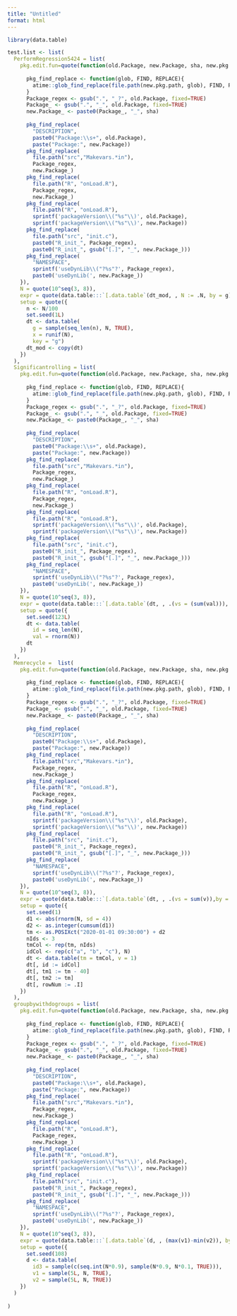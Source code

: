 ```yaml
---
title: "Untitled"
format: html
---
```



```r
library(data.table)

test.list <- list(
  PerformRegression5424 = list(
    pkg.edit.fun=quote(function(old.Package, new.Package, sha, new.pkg.path){
      
      pkg_find_replace <- function(glob, FIND, REPLACE){
        atime::glob_find_replace(file.path(new.pkg.path, glob), FIND, REPLACE)
      }
      Package_regex <- gsub(".", "_?", old.Package, fixed=TRUE)
      Package_ <- gsub(".", "_", old.Package, fixed=TRUE)
      new.Package_ <- paste0(Package_, "_", sha)
      
      pkg_find_replace(
        "DESCRIPTION",
        paste0("Package:\\s+", old.Package),
        paste("Package:", new.Package))
      pkg_find_replace(
        file.path("src","Makevars.*in"),
        Package_regex,
        new.Package_)
      pkg_find_replace(
        file.path("R", "onLoad.R"),
        Package_regex,
        new.Package_)
      pkg_find_replace(
        file.path("R", "onLoad.R"),
        sprintf('packageVersion\\("%s"\\)', old.Package),
        sprintf('packageVersion\\("%s"\\)', new.Package))
      pkg_find_replace(
        file.path("src", "init.c"),
        paste0("R_init_", Package_regex),
        paste0("R_init_", gsub("[.]", "_", new.Package_)))
      pkg_find_replace(
        "NAMESPACE",
        sprintf('useDynLib\\("?%s"?', Package_regex),
        paste0('useDynLib(', new.Package_))
    }),
    N = quote(10^seq(3, 8)),
    expr = quote(data.table:::`[.data.table`(dt_mod, , N := .N, by = g)),
    setup = quote({
      n <- N/100
      set.seed(1L)
      dt <- data.table(
        g = sample(seq_len(n), N, TRUE),
        x = runif(N),
        key = "g")
      dt_mod <- copy(dt)
    })
  ),
  Significantrolling = list(
    pkg.edit.fun=quote(function(old.Package, new.Package, sha, new.pkg.path){
      
      pkg_find_replace <- function(glob, FIND, REPLACE){
        atime::glob_find_replace(file.path(new.pkg.path, glob), FIND, REPLACE)
      }
      Package_regex <- gsub(".", "_?", old.Package, fixed=TRUE)
      Package_ <- gsub(".", "_", old.Package, fixed=TRUE)
      new.Package_ <- paste0(Package_, "_", sha)
      
      pkg_find_replace(
        "DESCRIPTION",
        paste0("Package:\\s+", old.Package),
        paste("Package:", new.Package))
      pkg_find_replace(
        file.path("src","Makevars.*in"),
        Package_regex,
        new.Package_)
      pkg_find_replace(
        file.path("R", "onLoad.R"),
        Package_regex,
        new.Package_)
      pkg_find_replace(
        file.path("R", "onLoad.R"),
        sprintf('packageVersion\\("%s"\\)', old.Package),
        sprintf('packageVersion\\("%s"\\)', new.Package))
      pkg_find_replace(
        file.path("src", "init.c"),
        paste0("R_init_", Package_regex),
        paste0("R_init_", gsub("[.]", "_", new.Package_)))
      pkg_find_replace(
        "NAMESPACE",
        sprintf('useDynLib\\("?%s"?', Package_regex),
        paste0('useDynLib(', new.Package_))
    }),
    N = quote(10^seq(3, 8)),
    expr = quote(data.table:::`[.data.table`(dt, , .(vs = (sum(val))), by = .(id))),
    setup = quote({
      set.seed(123L)
      dt <- data.table(
        id = seq_len(N),
        val = rnorm(N))
      dt
    })
  ),
  Memrecycle =  list(
    pkg.edit.fun=quote(function(old.Package, new.Package, sha, new.pkg.path){
      
      pkg_find_replace <- function(glob, FIND, REPLACE){
        atime::glob_find_replace(file.path(new.pkg.path, glob), FIND, REPLACE)
      }
      Package_regex <- gsub(".", "_?", old.Package, fixed=TRUE)
      Package_ <- gsub(".", "_", old.Package, fixed=TRUE)
      new.Package_ <- paste0(Package_, "_", sha)
      
      pkg_find_replace(
        "DESCRIPTION",
        paste0("Package:\\s+", old.Package),
        paste("Package:", new.Package))
      pkg_find_replace(
        file.path("src","Makevars.*in"),
        Package_regex,
        new.Package_)
      pkg_find_replace(
        file.path("R", "onLoad.R"),
        Package_regex,
        new.Package_)
      pkg_find_replace(
        file.path("R", "onLoad.R"),
        sprintf('packageVersion\\("%s"\\)', old.Package),
        sprintf('packageVersion\\("%s"\\)', new.Package))
      pkg_find_replace(
        file.path("src", "init.c"),
        paste0("R_init_", Package_regex),
        paste0("R_init_", gsub("[.]", "_", new.Package_)))
      pkg_find_replace(
        "NAMESPACE",
        sprintf('useDynLib\\("?%s"?', Package_regex),
        paste0('useDynLib(', new.Package_))
    }),
    N = quote(10^seq(3, 8)),
    expr = quote(data.table:::`[.data.table`(dt, , .(vs = sum(v)),by = id)),
    setup = quote({
      set.seed(1)
      d1 <- abs(rnorm(N, sd = 4))
      d2 <- as.integer(cumsum(d1))
      tm <- as.POSIXct("2020-01-01 09:30:00") + d2
      nIds <- 3
      tmCol <- rep(tm, nIds)
      idCol <- rep(c("a", "b", "c"), N)
      dt <- data.table(tm = tmCol, v = 1)
      dt[, id := idCol]
      dt[, tm1 := tm - 40]
      dt[, tm2 := tm]
      dt[, rowNum := .I]
    })
  ),
  groupbywithdogroups = list(
    pkg.edit.fun=quote(function(old.Package, new.Package, sha, new.pkg.path){
      
      pkg_find_replace <- function(glob, FIND, REPLACE){
        atime::glob_find_replace(file.path(new.pkg.path, glob), FIND, REPLACE)
      }
      Package_regex <- gsub(".", "_?", old.Package, fixed=TRUE)
      Package_ <- gsub(".", "_", old.Package, fixed=TRUE)
      new.Package_ <- paste0(Package_, "_", sha)
      
      pkg_find_replace(
        "DESCRIPTION",
        paste0("Package:\\s+", old.Package),
        paste("Package:", new.Package))
      pkg_find_replace(
        file.path("src","Makevars.*in"),
        Package_regex,
        new.Package_)
      pkg_find_replace(
        file.path("R", "onLoad.R"),
        Package_regex,
        new.Package_)
      pkg_find_replace(
        file.path("R", "onLoad.R"),
        sprintf('packageVersion\\("%s"\\)', old.Package),
        sprintf('packageVersion\\("%s"\\)', new.Package))
      pkg_find_replace(
        file.path("src", "init.c"),
        paste0("R_init_", Package_regex),
        paste0("R_init_", gsub("[.]", "_", new.Package_)))
      pkg_find_replace(
        "NAMESPACE",
        sprintf('useDynLib\\("?%s"?', Package_regex),
        paste0('useDynLib(', new.Package_))
    }),
    N = quote(10^seq(3, 8)),
    expr = quote(data.table:::`[.data.table`(d, , (max(v1)-min(v2)), by = id3)),
    setup = quote({
      set.seed(108)
      d <- data.table(
        id3 = sample(c(seq.int(N*0.9), sample(N*0.9, N*0.1, TRUE))),
        v1 = sample(5L, N, TRUE),
        v2 = sample(5L, N, TRUE))
    })
  )
  
)
```

